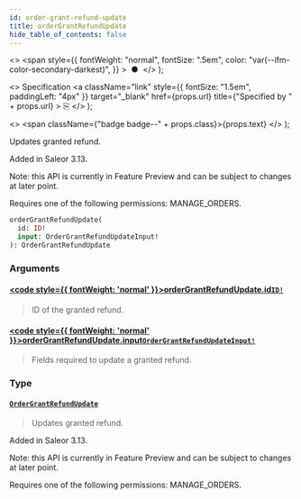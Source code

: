 ```yaml
---
id: order-grant-refund-update
title: orderGrantRefundUpdate
hide_table_of_contents: false
---
```


  <>
    <span
      style={{
        fontWeight: "normal",
        fontSize: ".5em",
        color: "var(--ifm-color-secondary-darkest)",
      }}
    >
      &nbsp;●&nbsp;
    </span>
  </>
);

  <>
    Specification
    <a
      className="link"
      style={{ fontSize: "1.5em", paddingLeft: "4px" }}
      target="\_blank"
      href={props.url}
      title={"Specified by " + props.url}
    >
      ⎘
    </a>
  </>
);

  <>
    <span className={"badge badge--" + props.class}>{props.text}</span>
  </>
);

Updates granted refund.

Added in Saleor 3.13.

Note: this API is currently in Feature Preview and can be subject to changes at later point.

Requires one of the following permissions: MANAGE_ORDERS.

```graphql
orderGrantRefundUpdate(
  id: ID!
  input: OrderGrantRefundUpdateInput!
): OrderGrantRefundUpdate
```

### Arguments

#### [<code style={{ fontWeight: 'normal' }}>orderGrantRefundUpdate.<b>id</b></code>](#)<Bullet />[`ID!`](../../../storefront/miscellaneous/scalars/id) <Badge class="secondary" text="non-null"/> <Badge class="secondary" text="scalar"/>

> ID of the granted refund.

#### [<code style={{ fontWeight: 'normal' }}>orderGrantRefundUpdate.<b>input</b></code>](#)<Bullet />[`OrderGrantRefundUpdateInput!`](../../../storefront/orders/inputs/order-grant-refund-update-input) <Badge class="secondary" text="non-null"/> <Badge class="secondary" text="input"/>

> Fields required to update a granted refund.

### Type

#### [`OrderGrantRefundUpdate`](../../../storefront/orders/objects/order-grant-refund-update) <Badge class="secondary" text="object"/>

> Updates granted refund.

Added in Saleor 3.13.

Note: this API is currently in Feature Preview and can be subject to changes at later point.

Requires one of the following permissions: MANAGE_ORDERS.

>
